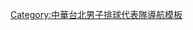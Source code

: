 {{Navbox
|bodyclass=hlist

| name  = 2008年亞洲青年男子排球錦標賽中華青年男子排球代表隊
| title = [[2008年亞洲青年男子排球錦標賽|<font color="white">2008年亞洲青年男子排球錦標賽</font>]][[中華青年男子排球代表隊|<font color="white">中華青年男子排球代表隊</font>]]
| titlestyle = background:navy; color:red;
| groupstyle = background:navy; color:#FFFFFF;
|group1=教練
|list1= 
*張榮祥
|group2= 侯文堂
|list2= 
*江威霖
|group3= 選手
|list3= 
*[[陳昶輔]] 
* [[黃培閎]] 
* [[王前鑌]] 
* [[林則旻]] 
* [[黃以恆]] 
* [[鄭立昇]] 
* [[林侑新]] 
* [[黃建逢]] 
* [[楊士正]] 
* [[吳凱憲]] 
* [[簡偉倫]] 
* [[呂姜耀強]]
}}<noinclude>
[[Category:中華台北男子排球代表隊導航模板]]
</noinclude>